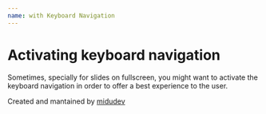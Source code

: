 ```yaml
---
name: with Keyboard Navigation
---
```


# Activating keyboard navigation


Sometimes, specially for slides on fullscreen, you might want to activate the keyboard navigation in order to offer a best experience to the user.

<Playground>
    <ReactSlidy keyboardNavigation>
      <Number num={1} />
      <Number num={2} />
      <Number num={3} />
      <Number num={4} />
    </ReactSlidy>
</Playground>

Created and mantained by [midudev](https://midu.dev)